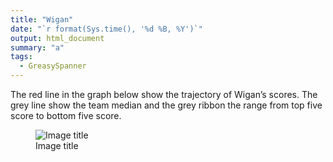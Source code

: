 ```yaml
---
title: "Wigan"
date: "`r format(Sys.time(), '%d %B, %Y')`"
output: html_document
summary: "a"
tags:
  - GreasySpanner
---
```


The red line in the graph below show the trajectory of Wigan's scores. The grey line show the team median and the grey ribbon the range from top five score to bottom five score.

![Image title](Wigan.jpg)
